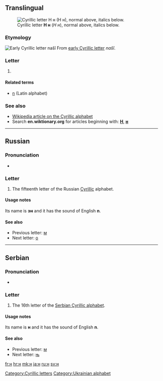 {{also|Appendix:Variations of "h"|Appendix:Variations of "n"}}
==Translingual==
[[Image:Cyrillic N.png|thumb|right|Cyrillic letter '''Н н''' (''Н н''), normal above, italics below.]]

===Etymology===
[[Image:Early Cyrillic letter Nashi.png|Early Cyrillic letter ''našĭ'']]
From [[w:Early Cyrillic alphabet|early Cyrillic letter]] ''našĭ''.

===Letter===
{{infl|mul|letter|lower case||upper case|Н}}

# {{defn|Translingual}}

====Related terms====
* [[n]] (Latin alphabet)

===See also===
* [[w:Cyrillic alphabet|Wikipedia article on the Cyrillic alphabet]]
* Search '''en.wiktionary.org''' for articles beginning with: '''[http://en.wiktionary.org/w/index.php?title=Special%3AAllpages&from=%D0%9D&namespace=0 Н]''', '''[http://en.wiktionary.org/w/index.php?title=Special%3AAllpages&from=%D0%BD&namespace=0 н]'''

----

==Russian==

===Pronunciation===
* {{qualifier|phoneme}} {{IPA|/n/|lang=ru}}

===Letter===
{{infl|ru|letter|lower case||upper case|Н}}

# The fifteenth letter of the Russian [[Cyrillic]] alphabet.

====Usage notes====
Its name is '''эн''' {{IPAchar|(ɛn)}} and it has the sound of English '''n'''.

====See also====
* Previous letter: [[м#Russian|м]]
* Next letter: [[о#Russian|о]]

----

==Serbian==

===Pronunciation===
* {{qualifier|phoneme}} {{IPA|/n/|lang=sr}}

===Letter===
{{infl|sr|letter|lower case||upper case|Н}}

# The 16th letter of the [[Serbian Cyrillic alphabet]].

====Usage notes====
Its name is '''н''' and it has the sound of English '''n'''.

====See also====
* Previous letter: [[м#Serbian|м]]
* Next letter: [[њ#Serbian|њ]]

[[Category:Cyrillic letters]]
[[Category:Ukrainian alphabet]]

[[fr:н]]
[[hr:н]]
[[mk:н]]
[[ja:н]]
[[ru:н]]
[[sv:н]]